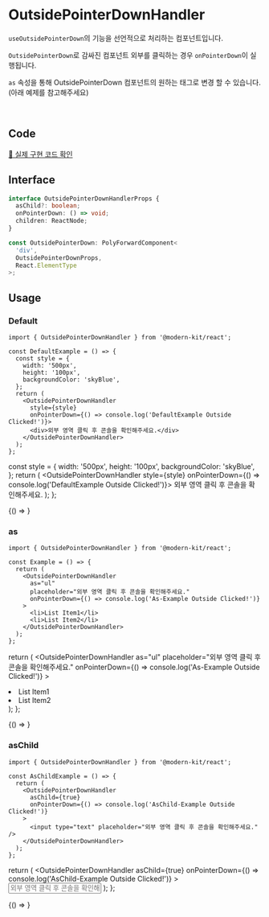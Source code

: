 
# OutsidePointerDownHandler

`useOutsidePointerDown`의 기능을 선언적으로 처리하는 컴포넌트입니다.

`OutsidePointerDown`로 감싸진 컴포넌트 외부를 클릭하는 경우 `onPointerDown`이 실행됩니다.

`as` 속성을 통해 OutsidePointerDown 컴포넌트의 원하는 태그로 변경 할 수 있습니다. (아래 예제를 참고해주세요)

<br />

## Code
[🔗 실제 구현 코드 확인](https://github.com/modern-agile-team/modern-kit/blob/main/packages/react/src/components/OutsidePointerDownHandler/index.tsx)

## Interface
```ts title="typescript"
interface OutsidePointerDownHandlerProps {
  asChild?: boolean;
  onPointerDown: () => void;
  children: ReactNode;
}
```
```ts title="typescript"
const OutsidePointerDown: PolyForwardComponent<
  'div',
  OutsidePointerDownProps,
  React.ElementType
>;
```

## Usage
### Default
```tsx title="typescript"
import { OutsidePointerDownHandler } from '@modern-kit/react';

const DefaultExample = () => {
  const style = {
    width: '500px',
    height: '100px',
    backgroundColor: 'skyBlue',
  };
  return (
    <OutsidePointerDownHandler
      style={style}
      onPointerDown={() => console.log('DefaultExample Outside Clicked!')}>
      <div>외부 영역 클릭 후 콘솔을 확인해주세요.</div>
    </OutsidePointerDownHandler>
  );
};
```

  const style = {
    width: '500px',
    height: '100px',
    backgroundColor: 'skyBlue',
  };
  return (
    <OutsidePointerDownHandler
      style={style}
      onPointerDown={() => console.log('DefaultExample Outside Clicked!')}>
      외부 영역 클릭 후 콘솔을 확인해주세요.
    </OutsidePointerDownHandler>
  );
};


<BrowserOnly>
  {() => <DefaultExample />}
</BrowserOnly>

<br />

### as
```tsx title="typescript"
import { OutsidePointerDownHandler } from '@modern-kit/react';

const Example = () => {
  return (
    <OutsidePointerDownHandler
      as="ul"
      placeholder="외부 영역 클릭 후 콘솔을 확인해주세요."
      onPointerDown={() => console.log('As-Example Outside Clicked!')}
    >
      <li>List Item1</li>
      <li>List Item2</li>
    </OutsidePointerDownHandler>
  );
};
```

  return (
    <OutsidePointerDownHandler
      as="ul"
      placeholder="외부 영역 클릭 후 콘솔을 확인해주세요."
      onPointerDown={() => console.log('As-Example Outside Clicked!')}
    >
      <li>List Item1</li>
      <li>List Item2</li>
    </OutsidePointerDownHandler>
  );
};

<BrowserOnly>
  {() => <AsExample />}
</BrowserOnly>

### asChild
```tsx title="typescript"
import { OutsidePointerDownHandler } from '@modern-kit/react';

const AsChildExample = () => {
  return (
    <OutsidePointerDownHandler
      asChild={true}
      onPointerDown={() => console.log('AsChild-Example Outside Clicked!')}
    >
      <input type="text" placeholder="외부 영역 클릭 후 콘솔을 확인해주세요." />
    </OutsidePointerDownHandler>
  );
};
```

  return (
    <OutsidePointerDownHandler
      asChild={true}
      onPointerDown={() => console.log('AsChild-Example Outside Clicked!')}
    >
      <input type="text" placeholder="외부 영역 클릭 후 콘솔을 확인해주세요." />
    </OutsidePointerDownHandler>
  );
};

<BrowserOnly>
  {() => <AsChildExample />}
</BrowserOnly>

